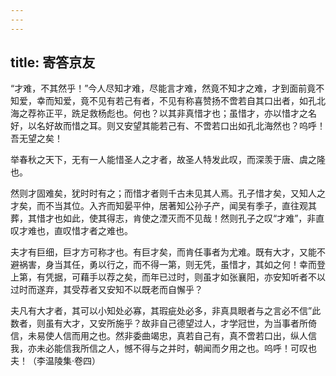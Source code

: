 ```yaml
---
---
---
```

title: 寄答京友
---

“才难，不其然乎！”今人尽知才难，尽能言才难，然竟不知才之难，才到面前竟不知爱，幸而知爱，竟不见有若己有者，不见有称喜赞扬不啻若自其口出者，如孔北海之荐祢正平，跣足救杨彪也。何也？以其非真惜才也；虽惜才，亦以惜才之名好，以名好故而惜之耳。则又安望其能若己有、不啻若口出如孔北海然也？呜呼！吾无望之矣！

举春秋之天下，无有一人能惜圣人之才者，故圣人特发此叹，而深羡于唐、虞之隆也。

然则才固难矣，犹时时有之；而惜才者则千古未见其人焉。孔子惜才矣，又知人之才矣，而不当其位。入齐而知晏平仲，居著知公孙子产，闻吴有季子，直往观其葬，其惜才也如此，使其得志，肯使之湮灭而不见哉！然则孔子之叹“才难”，非直叹才难也，直叹惜才者之难也。

夫才有巨细，巨才方可称才也。有巨才矣，而肯任事者为尤难。既有大才，又能不避祸害，身当其任，勇以行之，而不得一第，则无凭，虽惜才，其如之何！幸而登上第，有凭据，可藉手以荐之矣，而年已过时，则虽才如张襄阳，亦安知听者不以过时而遂弃，其受荐者又安知不以既老而自懈乎？

夫凡有大才者，其可以小知处必寡，其瑕疵处必多，非真具眼者与之言必不信”此数者，则虽有大才，又安所施乎？故非自己德望过人，才学冠世，为当事者所倚信，未易使人信而用之也。然非委曲竭忠，真若自己有，真不啻若口出，纵人信我，亦未必能信我所信之人，憾不得与之并时，朝闻而夕用之也。呜呼！可叹也夫！（李温陵集·卷四）